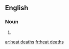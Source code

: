 ==English==

===Noun===
{{head|en|noun plural form}}

# {{plural of|heat death|lang=en}}

[[ar:heat deaths]]
[[fr:heat deaths]]